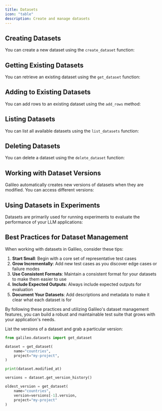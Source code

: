 ```yaml
---
title: Datasets
icon: "table"
description: Create and manage datasets
---
```



## Creating Datasets

You can create a new dataset using the `create_dataset` function:

<CodeGroup>
<SnippetSdkDatasetsCreate />
</CodeGroup>

## Getting Existing Datasets

You can retrieve an existing dataset using the `get_dataset` function:

<CodeGroup>
<SnippetSdkDatasetsGet />
</CodeGroup>

## Adding to Existing Datasets

You can add rows to an existing dataset using the `add_rows` method:

<CodeGroup>
<SnippetSdkDatasetsAddRows />
</CodeGroup>

## Listing Datasets

You can list all available datasets using the `list_datasets` function:

<CodeGroup>
<SnippetSdkDatasetsList />
</CodeGroup>

## Deleting Datasets

You can delete a dataset using the `delete_dataset` function:

<CodeGroup>
<SnippetSdkDatasetsDelete />
</CodeGroup>

## Working with Dataset Versions

Galileo automatically creates new versions of datasets when they are modified. You can access different versions:

<CodeGroup>
<SnippetSdkDatasetsVersions />
</CodeGroup>

## Using Datasets in Experiments

Datasets are primarily used for running experiments to evaluate the performance of your LLM applications:

<CodeGroup>
<SnippetSdkDatasetsExperiments />
</CodeGroup>

## Best Practices for Dataset Management

When working with datasets in Galileo, consider these tips:

1. **Start Small**: Begin with a core set of representative test cases
2. **Grow Incrementally**: Add new test cases as you discover edge cases or failure modes
3. **Use Consistent Formats**: Maintain a consistent format for your datasets to make them easier to use
4. **Include Expected Outputs**: Always include expected outputs for evaluation
5. **Document Your Datasets**: Add descriptions and metadata to make it clear what each dataset is for

By following these practices and utilizing Galileo's dataset management features, you can build a robust and maintainable test suite that grows with your application's needs.

List the versions of a dataset and grab a particular version:

```python
from galileo.datasets import get_dataset

dataset = get_dataset(
    name="countries",    
    project="my-project",
)

print(dataset.modified_at)

versions = dataset.get_version_history()

oldest_version = get_dataset(
	name="countries",
	version=versions[-1].version,
	project="my-project"
)
